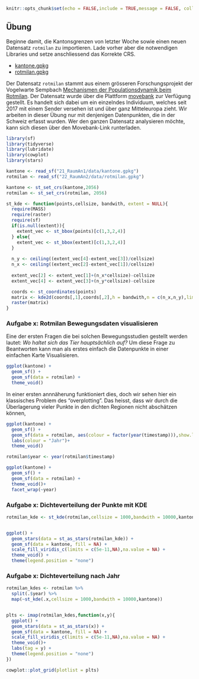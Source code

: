 ```r
knitr::opts_chunk$set(echo = FALSE,include = TRUE,message = FALSE, collapse=TRUE, warnings = FALSE) 
```

## Übung

Beginne damit, die Kantonsgrenzen von letzter Woche sowie einen neuen Datensatz `rotmilan` zu importieren. Lade vorher aber die notwendigen Libraries und setze anschliessend das Korrekte CRS.

- [kantone.gpkg](21_RaumAn1/data/kantone.gpkg)
- [rotmilan.gpkg](21_RaumAn1/data/kantone.gpkg)

Der Datensatz `rotmilan` stammt aus einem grösseren Forschungsprojekt der Vogelwarte Sempbach [Mechanismen der Populationsdynamik beim Rotmilan](https://www.vogelwarte.ch/de/projekte/oekologische-forschung/mechanismen-der-populationsdynamik-beim-rotmilan). Der Datensatz wurde über die Plattform [movebank](http://www.movebank.org/panel_embedded_movebank_webapp?gwt_fragment=page%3Dsearch_map_linked%2CindividualIds%3D676571254%2Clat%3D44.465151013519666%2Clon%3D9.096679687499508%2Cz%3D5) zur Verfügung gestellt. Es handelt sich dabei um ein einzelndes Individuum, welches seit 2017 mit einem Sender versehen ist und über ganz Mitteleuropa zieht. Wir arbeiten in dieser Übung nur mit denjenigen Datenpunkten, die in der Schweiz erfasst wurden. Wer den ganzen Datensatz analysieren möchte, kann sich diesen über den Movebank-Link runterladen.


```r
library(sf)
library(tidyverse)
library(lubridate)
library(cowplot)
library(stars)

kantone <- read_sf("21_RaumAn1/data/kantone.gpkg")
rotmilan <- read_sf("22_RaumAn2/data/rotmilan.gpkg")

kantone <- st_set_crs(kantone,2056)
rotmilan <- st_set_crs(rotmilan, 2056)
```


```r
st_kde <- function(points,cellsize, bandwith, extent = NULL){
  require(MASS)
  require(raster)
  require(sf)
  if(is.null(extent)){
    extent_vec <- st_bbox(points)[c(1,3,2,4)]
  } else{
    extent_vec <- st_bbox(extent)[c(1,3,2,4)]
  }
  
  n_y <- ceiling((extent_vec[4]-extent_vec[3])/cellsize)
  n_x <- ceiling((extent_vec[2]-extent_vec[1])/cellsize)
  
  extent_vec[2] <- extent_vec[1]+(n_x*cellsize)-cellsize
  extent_vec[4] <- extent_vec[3]+(n_y*cellsize)-cellsize

  coords <- st_coordinates(points)
  matrix <- kde2d(coords[,1],coords[,2],h = bandwith,n = c(n_x,n_y),lims = extent_vec)
  raster(matrix)
}

```

### Aufgabe x: Rotmilan Bewegungsdaten visualisieren

Eine der ersten Fragen die bei solchen Bewegungsstudien gestellt werden lautet: *Wo haltet sich das Tier hauptsächlich auf?* Um diese Frage zu Beantworten kann man als erstes einfach die Datenpunkte in einer einfachen Karte Visualisieren.

```r
ggplot(kantone) + 
  geom_sf() + 
  geom_sf(data = rotmilan) +
  theme_void()
```

In einer ersten annnäherung funktioniert dies, doch wir sehen hier ein klassisches Problem des "overplotting". Das heisst, dass wir durch die Überlagerung vieler Punkte in den dichten Regionen nicht abschätzen können, 


```r
ggplot(kantone) + 
  geom_sf() + 
  geom_sf(data = rotmilan, aes(colour = factor(year(timestamp))),show.legend = 'point') +
  labs(colour = "Jahr")+
  theme_void()
```


```r
rotmilan$year <- year(rotmilan$timestamp)

ggplot(kantone) + 
  geom_sf() + 
  geom_sf(data = rotmilan) +
  theme_void()+
  facet_wrap(~year)
```


### Aufgabe x: Dichteverteilung der Punkte mit KDE

```r
rotmilan_kde <- st_kde(rotmilan,cellsize = 1000,bandwith = 10000,kantone)


ggplot() + 
  geom_stars(data = st_as_stars(rotmilan_kde)) +
  geom_sf(data = kantone, fill = NA) +
  scale_fill_viridis_c(limits = c(5e-11,NA),na.value = NA) +
  theme_void() +
  theme(legend.position = "none")

```


### Aufgabe x: Dichteverteilung nach Jahr


```r

rotmilan_kdes <- rotmilan %>%
  split(.$year) %>%
  map(~st_kde(.x,cellsize = 1000,bandwith = 10000,kantone))


plts <- imap(rotmilan_kdes,function(x,y){
  ggplot() + 
  geom_stars(data = st_as_stars(x)) +
  geom_sf(data = kantone, fill = NA) +
  scale_fill_viridis_c(limits = c(5e-11,NA),na.value = NA) +
  theme_void()+
  labs(tag = y) +
  theme(legend.position = "none")
})

cowplot::plot_grid(plotlist = plts)


```


